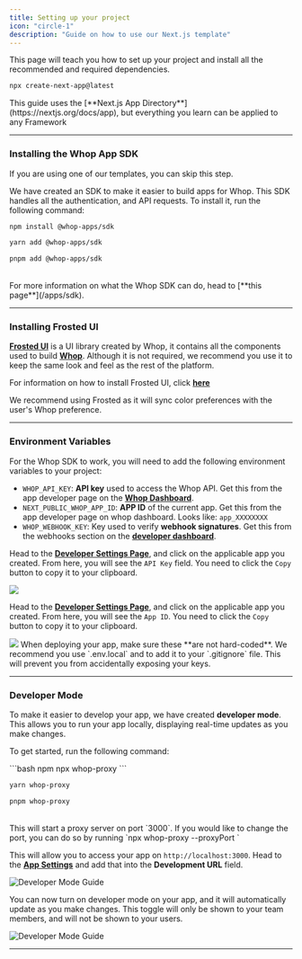 ```yaml
---
title: Setting up your project
icon: "circle-1"
description: "Guide on how to use our Next.js template"
---
```


This page will teach you how to set up your project and install all the recommended and required dependencies.

```bash
npx create-next-app@latest
```

<Note>
  This guide uses the [**Next.js App Directory**](https://nextjs.org/docs/app),
  but everything you learn can be applied to any Framework
</Note>

---

### Installing the Whop App SDK

<Tip>If you are using one of our templates, you can skip this step.</Tip>

We have created an SDK to make it easier to build apps for Whop. This SDK handles all the authentication, and API requests. To install it, run the following command:

<CodeGroup>

```bash npm
npm install @whop-apps/sdk
```

```bash yarn
yarn add @whop-apps/sdk
```

```bash pnpm
pnpm add @whop-apps/sdk
```

</CodeGroup>

<br />

<Note>
  For more information on what the Whop SDK can do, head to [**this
  page**](/apps/sdk).
</Note>

---

### Installing Frosted UI

[**Frosted UI**](https://storybook.whop.com) is a UI library created by Whop, it contains all the components used to build [**Whop**](https://whop.com). Although it is not required, we recommend you use it to keep the same look and feel as the rest of the platform.

For information on how to install Frosted UI, click [**here**](https://github.com/whopio/frosted-ui)

<Tip>
  We recommend using Frosted as it will sync color preferences with the user's
  Whop preference.
</Tip>

---

### Environment Variables

For the Whop SDK to work, you will need to add the following environment variables to your project:

- `WHOP_API_KEY`: **API key** used to access the Whop API. Get this from the app developer page on the [**Whop Dashboard**](https://dash.whop.com/settings/developer).
- `NEXT_PUBLIC_WHOP_APP_ID`: **APP ID** of the current app. Get this from the app developer page on whop dashboard. Looks like: `app_XXXXXXXX`
- `WHOP_WEBHOOK_KEY`: Key used to verify **webhook signatures**. Get this from the webhooks section on the [**developer dashboard**](https://dash.whop.com/settings/developer).

<AccordionGroup>

<Accordion title="How to get WHOP_API_KEY" >

Head to the [**Developer Settings Page**](https://dash.whop.com/settings/developer), and click on the applicable app you created. From here, you will see the `API Key` field. You need to click the `Copy` button to copy it to your clipboard.

<Frame>
  <img src="https://imgur.com/SPnZLIL.png" />
</Frame>

</Accordion>

<Accordion title="How to get NEXT_PUBLIC_WHOP_APP_ID" >

Head to the [**Developer Settings Page**](https://dash.whop.com/settings/developer), and click on the applicable app you created. From here, you will see the `App ID`. You need to click the `Copy` button to copy it to your clipboard.

<Frame>
  <img src="https://imgur.com/WhAhvNt.png" />
</Frame>

</Accordion>

</AccordionGroup>

<Note>
  When deploying your app, make sure these **are not hard-coded**. We recommend
  you use `.env.local` and to add it to your `.gitignore` file. This will
  prevent you from accidentally exposing your keys.
</Note>

---

### Developer Mode

To make it easier to develop your app, we have created **developer mode**. This allows you to run your app locally, displaying real-time updates as you make changes.

To get started, run the following command:

<CodeGroup>
```bash npm
npx whop-proxy
```

```bash yarn
yarn whop-proxy
```

```bash pnpm
pnpm whop-proxy
```

</CodeGroup>

<br />

<Tip>
This will start a proxy server on port `3000`. If you would like to change the port, you can do so by running `npx whop-proxy --proxyPort <port>`
</Tip>

This will allow you to access your app on `http://localhost:3000`. Head to the [**App Settings**](https://dash.whop.com/settings/developer) and add that into the **Development URL** field.

![Developer Mode Guide](https://imgur.com/UnKVb6g.gif)

You can now turn on developer mode on your app, and it will automatically update as you make changes. This toggle will only be shown to your team members, and will not be shown to your users.

![Developer Mode Guide](https://imgur.com/w0MGzD0.gif)

---
